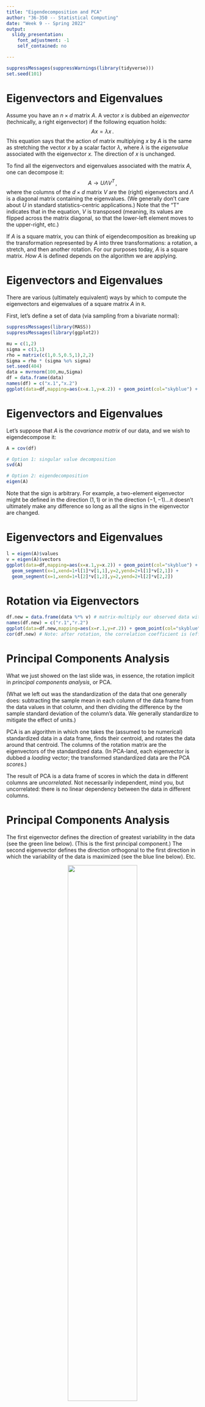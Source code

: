 ```yaml
---
title: "Eigendecomposition and PCA"
author: "36-350 -- Statistical Computing"
date: "Week 9 -- Spring 2022"
output: 
  slidy_presentation: 
    font_adjustment: -1
    self_contained: no

---
```


```r
suppressMessages(suppressWarnings(library(tidyverse)))
set.seed(101)
```

Eigenvectors and Eigenvalues
===

Assume you have an $n \times d$ matrix $A$. A vector $x$ is dubbed an *eigenvector* (technically, a right eigenvector) if the following equation holds:
$$
A x = \lambda x \,.
$$
This equation says that the action of matrix multiplying $x$ by $A$ is the same as stretching the vector $x$ by a scalar factor $\lambda$, where $\lambda$ is the *eigenvalue* associated with the eigenvector $x$. The direction of $x$ is unchanged.

To find all the eigenvectors and eigenvalues associated with the matrix $A$, one can decompose it:
$$
A \rightarrow U \Lambda V^T \,,
$$
where the columns of the $d \times d$ matrix $V$ are the (right) eigenvectors and $\Lambda$ is a diagonal matrix containing the eigenvalues. (We generally don't care about $U$ in standard statistics-centric applications.) Note that the "T" indicates that in the equation, $V$ is transposed (meaning, its values are flipped across the matrix diagonal, so that the lower-left element moves to the upper-right, etc.)

If $A$ is a square matrix, you can think of eigendecomposition as breaking up the transformation represented by $A$ into three transformations: a rotation, a stretch, and then another rotation. For our purposes today, $A$ is a square matrix. *How* $A$ is defined depends on the algorithm we are applying.

Eigenvectors and Eigenvalues
===

There are various (ultimately equivalent) ways by which to compute the eigenvectors and eigenvalues of a square matrix $A$ in `R`.

First, let's define a set of data (via sampling from a bivariate normal):
```r
suppressMessages(library(MASS))
suppressMessages(library(ggplot2))

mu = c(1,2)
sigma = c(3,1)
rho = matrix(c(1,0.5,0.5,1),2,2)
Sigma = rho * (sigma %o% sigma)
set.seed(404)
data = mvrnorm(100,mu,Sigma)
df = data.frame(data)
names(df) = c("x.1","x.2")
ggplot(data=df,mapping=aes(x=x.1,y=x.2)) + geom_point(col="skyblue") + xlim(-7,9) + ylim(-6,10)
```

Eigenvectors and Eigenvalues
===

Let's suppose that $A$ is the *covariance matrix* of our data, and we wish to eigendecompose it:
```r
A = cov(df)

# Option 1: singular value decomposition
svd(A)

# Option 2: eigendecomposition
eigen(A)
```
Note that the sign is arbitrary. For example, a two-element eigenvector might be defined in the direction $(1,1)$ or in the direction $(-1,-1)$...it doesn't ultimately make any difference so long as all the signs in the eigenvector are changed.

Eigenvectors and Eigenvalues
===

```r
l = eigen(A)$values
v = eigen(A)$vectors
ggplot(data=df,mapping=aes(x=x.1,y=x.2)) + geom_point(col="skyblue") + xlim(-7,9) + ylim(-6,10) +
  geom_segment(x=1,xend=1+l[1]*v[1,1],y=2,yend=2+l[1]*v[2,1]) +
  geom_segment(x=1,xend=1+l[2]*v[1,2],y=2,yend=2+l[2]*v[2,2])
```

Rotation via Eigenvectors
===

```r
df.new = data.frame(data %*% v) # matrix-multiply our observed data with V
names(df.new) = c("r.1","r.2")
ggplot(data=df.new,mapping=aes(x=r.1,y=r.2)) + geom_point(col="skyblue") + xlim(-7,9) + ylim(-6,10)
cor(df.new) # Note: after rotation, the correlation coefficient is (effectively) zero!
```

Principal Components Analysis
===

What we just showed on the last slide was, in essence, the rotation implicit in *principal components analysis*, or PCA. 

(What we left out was the standardization of the data that one generally does: subtracting the sample mean in each column of the data frame from the data values in that column, and then dividing the difference by the sample standard deviation of the column's data. We generally standardize to mitigate the effect of units.)

PCA is an algorithm in which one takes the (assumed to be numerical) standardized data in a data frame, finds their centroid, and rotates the data around that centroid. The columns of the rotation matrix are the eigenvectors of the standardized data. (In PCA-land, each eigenvector is dubbed a *loading* vector; the transformed standardized data are the PCA *scores*.)

The result of PCA is a data frame of scores in which the data in different columns are *uncorrelated*. Not necessarily independent, mind you, but uncorrelated: there is no linear dependency between the data in different columns.

Principal Components Analysis
===

The first eigenvector defines the direction of greatest variability in the data (see the green line below). (This is the first principal component.) The second eigenvector defines the direction orthogonal to the first direction in which the variability of the data is maximized (see the blue line below). Etc.

<center>![](http://www.stat.cmu.edu/~mfarag/350/pca.png){width=60%}</center>

The first eigenvalue is the variance of the data along the direction of the first principal component. Etc.

PCA: Example
===

The first principal component (i.e., the eigenvectors of the covariance matrix) defines, as stated above, a direction of greatest variability within the dataset. Let's look at an example:
```r
load(url("http://www.stat.cmu.edu/~mfarag/350/draco_photometry.Rdata"))
df = data.frame(mag.u,mag.g,mag.r,mag.i,mag.z)
(p = prcomp(df,scale=TRUE))
```
Virtually all the numbers for PC1 are the same. This means that all of the original variables are nearly equally important in defining the direction of greatest variability. (Looked at another way, it means that if `mag.u` is small for a given object, then all the magnitudes for that object will probably be small; if it is large, all the magnitudes will probably be large).

PC2 indicates that `mag.u` is the primary source of data variability in directions orthogonal to PC1. Etc.

PCA: Proportion of Variance Explained
===

In the example on the previous slide, the variance along the first principal component is $2.167^2 = 4.698$. The total variance is the sum of the squares of the standard deviations: $5$. (There are five variables, each standardized so as to have variance 1.) Hence the proportion of variance explained by the first principal component is $4.698/5 = 0.9395$.
```r
p$sdev[1]^2
sum(p$sdev^2)
p$sdev[1]^2/sum(p$sdev^2)
plot(1:5,cumsum(p$sdev^2)/sum(p$sdev^2),pch=19,xlab="PC",
     ylab="Cumulative Explained Variance",ylim=c(0,1))
lines(1:5,cumsum(p$sdev^2)/sum(p$sdev^2))
```

PCA: Dimension Reduction
===

The proportion of variance explained is useful in *dimension reduction*. In the example on the last slide, 93.95% of the variance is explained by one variable, and 99.59% with two variables, meaning that if we were to replace our original five-dimensional data frame with a two-dimensional one with the first two PC score vectors, we would lose virtually no information about the data. Dimension reduction can be handy for both data visualization and for subsequent regression and/or classification.

The basic rule of thumb for selecting the number of dimensions to retain is to pick the smallest number of PCs that explain greater than 90% of the variance. In the example on the previous slide we might pick 1 PC...but since it is easy to visualize two, we could also keep both. (Below, we color code by the value of `mag.u`, which dominates PC 2.)
```r
pc.score = as.matrix(scale(df)) %*% p$rotation # pc.score is also output by prcomp() as "x"
palette(rainbow(16))
plot(pc.score[,1],pc.score[,2],pch=19,xlab="PC 1",ylab="PC 2",
     col=16*(mag.u-min(mag.u))/(max(mag.u)-min(mag.u)))
```


<!-- ```{r} -->
<!-- set.seed(103) -->
<!-- n = 1000 -->
<!-- theta = sort(runif(n,0,4*pi)) -->
<!-- r = sqrt(theta)*theta -->
<!-- x = r*cos(theta) + rnorm(n,sd=0.2*theta) -->
<!-- y = r*sin(theta) + rnorm(n,sd=0.2*theta) -->
<!-- palette(rainbow(64)) -->
<!-- plot(x,y,col=floor(64*theta/6/pi),pch=19) -->
<!-- D = as.matrix(dist(cbind(x,y))) -->
<!-- eps.val = 0.8 -->
<!-- K = exp(-D^2/(eps.val)) -->
<!-- v = sqrt(apply(K, 1, sum)) -->
<!-- A = K/(v %*% t(v)) -->
<!-- S = svd(A) -->
<!-- plot(S$v[,1],S$v[,2],col=floor(64*theta/6/pi),pch=19)#,ylim=c(-0.01,0.01)) -->
<!-- #plot(S$d) -->
<!-- ``` -->

<!-- ```{r} -->
<!-- library(diffusionMap) -->
<!-- D = as.matrix(dist(cbind(x,y))) -->
<!-- out = diffuse(D,eps.val=0.8,t=0) -->
<!-- ``` -->



<!-- ```{r} -->
<!-- set.seed(103) -->
<!-- n = 40 -->
<!-- A = matrix(rep(0,n^2),nrow=n) -->
<!-- theta = sort(runif(n,0,4*pi)) -->
<!-- r = sqrt(theta)*theta -->
<!-- x = r*cos(theta) + rnorm(n,sd=0.2*theta) -->
<!-- y = r*sin(theta) + rnorm(n,sd=0.2*theta) -->
<!-- palette(rainbow(64)) -->
<!-- plot(x,y,col=floor(64*theta/6/pi),pch=19) -->
<!-- D = as.matrix(dist(cbind(x,y))) -->
<!-- eps.val = 5 -->
<!-- K = exp(-D^2/(eps.val)) -->
<!-- w = which(K>0.01,arr.ind=TRUE) -->
<!-- A[w] = 1 -->
<!-- library(igraph) -->
<!-- # build the graph object -->
<!-- network <- graph_from_adjacency_matrix(A) -->
<!-- # plot it -->
<!-- plot(network) -->
<!-- ``` -->

